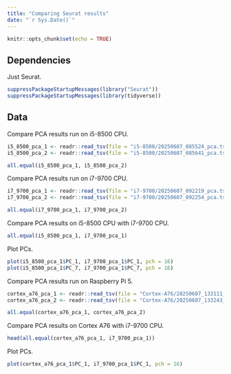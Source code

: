 ```yaml
---
title: "Comparing Seurat results"
date: "`r Sys.Date()`"
---
```


```r
knitr::opts_chunk$set(echo = TRUE)
```

## Dependencies

Just Seurat.

```r
suppressPackageStartupMessages(library("Seurat"))
suppressPackageStartupMessages(library(tidyverse))
```

## Data

Compare PCA results run on i5-8500 CPU.

```r
i5_8500_pca_1 <- readr::read_tsv(file = "i5-8500/20250607_085524_pca.tsv", show_col_types = FALSE)
i5_8500_pca_2 <- readr::read_tsv(file = "i5-8500/20250607_085641_pca.tsv", show_col_types = FALSE)

all.equal(i5_8500_pca_1, i5_8500_pca_2)
```

Compare PCA results run on i7-9700 CPU.

```r
i7_9700_pca_1 <- readr::read_tsv(file = "i7-9700/20250607_092219_pca.tsv", show_col_types = FALSE)
i7_9700_pca_2 <- readr::read_tsv(file = "i7-9700/20250607_092254_pca.tsv", show_col_types = FALSE)

all.equal(i7_9700_pca_1, i7_9700_pca_2)
```

Compare PCA results on i5-8500 CPU with i7-9700 CPU.

```r
all.equal(i5_8500_pca_1, i7_9700_pca_1)
```

Plot PCs.

```r
plot(i5_8500_pca_1$PC_1, i7_9700_pca_1$PC_1, pch = 16)
plot(i5_8500_pca_1$PC_7, i7_9700_pca_1$PC_7, pch = 16)
```

Compare PCA results run on Raspberry Pi 5.

```r
cortex_a76_pca_1 <- readr::read_tsv(file = "Cortex-A76/20250607_133111_pca.tsv", show_col_types = FALSE)
cortex_a76_pca_2 <- readr::read_tsv(file = "Cortex-A76/20250607_133243_pca.tsv", show_col_types = FALSE)

all.equal(cortex_a76_pca_1, cortex_a76_pca_2)
```

Compare PCA results on Cortex A76 with i7-9700 CPU.

```r
head(all.equal(cortex_a76_pca_1, i7_9700_pca_1))
```

Plot PCs.

```r
plot(cortex_a76_pca_1$PC_1, i7_9700_pca_1$PC_1, pch = 16)
```
